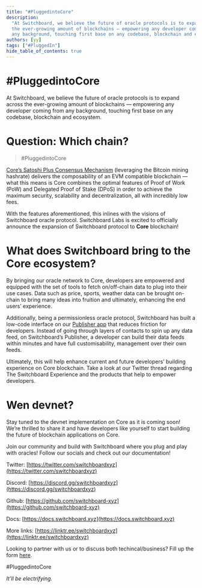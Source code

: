 ```yaml
---
title: "#PluggedintoCore"
description:
  "At Switchboard, we believe the future of oracle protocols is to expand across
  the ever-growing amount of blockchains — empowering any developer coming from
  any background, touching first base on any codebase, blockchain and ecosystem."
authors: [yy]
tags: ["#PluggedIn"]
hide_table_of_contents: true
---
```


# #PluggedintoCore

At Switchboard, we believe the future of oracle protocols is to expand across
the ever-growing amount of blockchains — empowering any developer coming from
any background, touching first base on any codebase, blockchain and ecosystem.

# Question: Which chain?

> #PluggedintoCore

[Core’s Satoshi Plus Consensus Mechanism](https://docs.coredao.org/core-white-paper-v1.0.5/satoshi-plus-consensus)
(leveraging the Bitcoin mining hashrate) delivers the composability of an EVM
compatible blockchain — what this means is Core combines the optimal features of
Proof of Work (PoW) and Delegated Proof of Stake (DPoS) in order to achieve the
maximum security, scalability and decentralization, all with incredibly low
fees.

With the features aforementioned, this inlines with the visions of Switchboard
oracle protocol. Switchboard Labs is excited to officially announce the
expansion of Switchboard protocol to **Core** blockchain!

<!--truncate-->

# What does Switchboard bring to the Core ecosystem?

By bringing our oracle network to Core, developers are empowered and equipped
with the set of tools to fetch on/off-chain data to plug into their use cases.
Data such as price, sports, weather data can be brought on-chain to bring many
ideas into fruition and ultimately, enhancing the end users’ experience.

Additionally, being a permissionless oracle protocol, Switchboard has built a
low-code interface on our [Publisher app](https://app.switchboard.xyz) that
reduces friction for developers. Instead of going through layers of contacts to
spin up any data feed, on Switchboard’s Publisher, a developer can build their
data feeds within minutes and have full customisability, management over their
own feeds.

Ultimately, this will help enhance current and future developers’ building
experience on Core blockchain. Take a look at our Twitter thread regarding The
Switchboard Experience and the products that help to empower developers.

# Wen devnet?

Stay tuned to the devnet implementation on Core as it is coming soon! We’re
thrilled to share it and have developers like yourself to start building the
future of blockchain applications on Core.

Join our community and build with Switchboard where you plug and play with
oracles! Follow our socials and check out our documentation!

Twitter:
[https://twitter.com/switchboardxyz](https://twitter.com/switchboardxyz)

Discord: [https://discord.gg/switchboardxyz](https://discord.gg/switchboardxyz)

Github: [https://github.com/switchboard-xyz](https://github.com/switchboard-xyz)

Docs: [https://docs.switchboard.xyz](https://docs.switchboard.xyz)

More links: [https://linktr.ee/switchboardxyz](https://linktr.ee/switchboardxyz)

Looking to partner with us or to discuss both techincal/business? Fill up the
form
[here](https://forms.monday.com/forms/6d1d87cc8f8e73719f57923487665ef0?r=use1).

#PluggedintoCore

_It’ll be electrifying._
